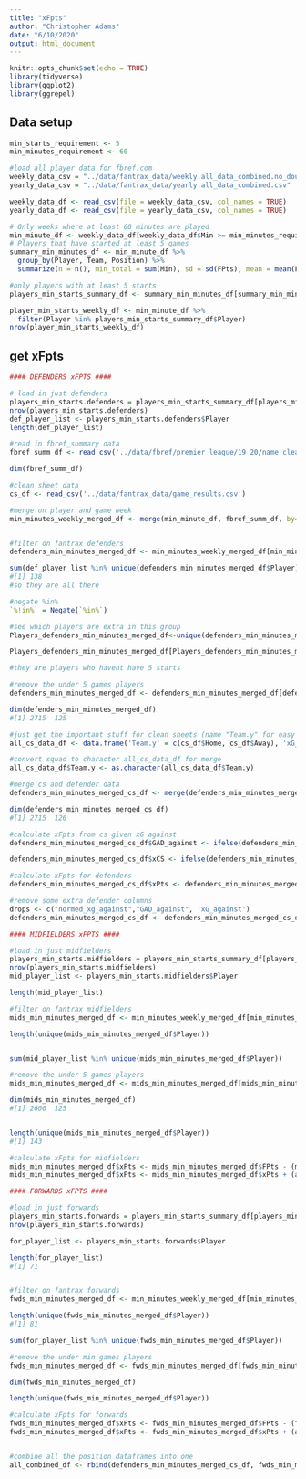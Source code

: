 ```yaml
---
title: "xFpts"
author: "Christopher Adams"
date: "6/10/2020"
output: html_document
---
```


```r
knitr::opts_chunk$set(echo = TRUE)
library(tidyverse)
library(ggplot2)
library(ggrepel)
```

## Data setup

```r

min_starts_requirement <- 5
min_minutes_requirement <- 60
```

```r
#load all player data for fbref.com
weekly_data_csv = "../data/fantrax_data/weekly.all_data_combined.no_double_gws.csv"
yearly_data_csv = "../data/fantrax_data/yearly.all_data_combined.csv"

weekly_data_df <- read_csv(file = weekly_data_csv, col_names = TRUE)
yearly_data_df <- read_csv(file = yearly_data_csv, col_names = TRUE)

# Only weeks where at least 60 minutes are played
min_minute_df <- weekly_data_df[weekly_data_df$Min >= min_minutes_requirement,]
# Players that have started at least 5 games
summary_min_minutes_df <- min_minute_df %>% 
  group_by(Player, Team, Position) %>%
  summarize(n = n(), min_total = sum(Min), sd = sd(FPts), mean = mean(FPts), total_fpts = sum(FPts), mean_minutes = mean(Min))

#only players with at least 5 starts
players_min_starts_summary_df <- summary_min_minutes_df[summary_min_minutes_df$n >= min_starts_requirement,]

player_min_starts_weekly_df <- min_minute_df %>%
  filter(Player %in% players_min_starts_summary_df$Player)
nrow(player_min_starts_weekly_df)


```

## get xFpts

```r

#### DEFENDERS xFPTS ####

# load in just defenders
players_min_starts.defenders = players_min_starts_summary_df[players_min_starts_summary_df$Position == 'D',]
nrow(players_min_starts.defenders)
def_player_list <- players_min_starts.defenders$Player
length(def_player_list)

#read in fbref_summary data
fbref_summ_df <- read_csv('../data/fbref/premier_league/19_20/name_cleaned.summary_table.first_360_matches_game_week.csv')

dim(fbref_summ_df)

#clean sheet data
cs_df <- read_csv('../data/fantrax_data/game_results.csv')

#merge on player and game week
min_minutes_weekly_merged_df <- merge(min_minute_df, fbref_summ_df, by=c('Player', 'game_week'))


#filter on fantrax defenders
defenders_min_minutes_merged_df <- min_minutes_weekly_merged_df[min_minutes_weekly_merged_df$Position == "D",]

sum(def_player_list %in% unique(defenders_min_minutes_merged_df$Player))
#[1] 138
#so they are all there

#negate %in%
`%!in%` = Negate(`%in%`)

#see which players are extra in this group
Players_defenders_min_minutes_merged_df<-unique(defenders_min_minutes_merged_df$Player)

Players_defenders_min_minutes_merged_df[Players_defenders_min_minutes_merged_df %!in% def_player_list]

#they are players who havent have 5 starts

#remove the under 5 games players
defenders_min_minutes_merged_df <- defenders_min_minutes_merged_df[defenders_min_minutes_merged_df$Player %in% def_player_list,]

dim(defenders_min_minutes_merged_df)
#[1] 2715  125

#just get the important stuff for clean sheets (name "Team.y" for easy merge in a sec)
all_cs_data_df <- data.frame('Team.y' = c(cs_df$Home, cs_df$Away), 'xG_against' = c(cs_df$xG_1, cs_df$xG), 'game_week' = c(cs_df$Wk, cs_df$Wk))

#convert squad to character all_cs_data_df for merge
all_cs_data_df$Team.y <- as.character(all_cs_data_df$Team.y)

#merge cs and defender data
defenders_min_minutes_merged_cs_df <- merge(defenders_min_minutes_merged_df, all_cs_data_df, by=c("Team.y", "game_week"))

dim(defenders_min_minutes_merged_cs_df)
#[1] 2715  126

#calculate xFpts from cs given xG against
defenders_min_minutes_merged_cs_df$GAD_against <- ifelse(defenders_min_minutes_merged_cs_df$xG_against - 0.25 < 0, 0, defenders_min_minutes_merged_cs_df$xG_against - 0.25)

defenders_min_minutes_merged_cs_df$xCS <- ifelse(defenders_min_minutes_merged_cs_df$GAD_against <= 1.25, 1 - defenders_min_minutes_merged_cs_df$GAD_against/1.25, 0)

#calculate xFpts for defenders
defenders_min_minutes_merged_cs_df$xPts <- defenders_min_minutes_merged_cs_df$FPts - (defenders_min_minutes_merged_cs_df$G * 10 + defenders_min_minutes_merged_cs_df$AT * 8 + defenders_min_minutes_merged_cs_df$CS * 6 + defenders_min_minutes_merged_cs_df$GAD * -2) + (as.numeric(defenders_min_minutes_merged_cs_df$xG)* 10 + as.numeric(defenders_min_minutes_merged_cs_df$xA) * 8 + as.numeric(defenders_min_minutes_merged_cs_df$xCS)* 6 + as.numeric(defenders_min_minutes_merged_cs_df$GAD_against) * -2)

#remove some extra defender columns
drops <- c("normed_xg_against","GAD_against", 'xG_against')
defenders_min_minutes_merged_cs_df <- defenders_min_minutes_merged_cs_df[ , !(names(defenders_min_minutes_merged_cs_df) %in% drops)]

#### MIDFIELDERS xFPTS ####

#load in just midfielders
players_min_starts.midfielders = players_min_starts_summary_df[players_min_starts_summary_df$Position == 'M',]
nrow(players_min_starts.midfielders)
mid_player_list <- players_min_starts.midfielders$Player

length(mid_player_list)

#filter on fantrax midfielders
mids_min_minutes_merged_df <- min_minutes_weekly_merged_df[min_minutes_weekly_merged_df$Position == "M",]

length(unique(mids_min_minutes_merged_df$Player))


sum(mid_player_list %in% unique(mids_min_minutes_merged_df$Player))

#remove the under 5 games players
mids_min_minutes_merged_df <- mids_min_minutes_merged_df[mids_min_minutes_merged_df$Player %in% mid_player_list,]

dim(mids_min_minutes_merged_df)
#[1] 2600  125


length(unique(mids_min_minutes_merged_df$Player))
#[1] 143

#calculate xFpts for midfielders
mids_min_minutes_merged_df$xPts <- mids_min_minutes_merged_df$FPts - (mids_min_minutes_merged_df$G * 9 + mids_min_minutes_merged_df$AT * 6)
mids_min_minutes_merged_df$xPts <- mids_min_minutes_merged_df$xPts + (as.numeric(mids_min_minutes_merged_df$xG)* 9 + as.numeric(mids_min_minutes_merged_df$xA) * 6)

#### FORWARDS xFPTS ####

#load in just forwards
players_min_starts.forwards = players_min_starts_summary_df[players_min_starts_summary_df$Position == 'F',]
nrow(players_min_starts.forwards)

for_player_list <- players_min_starts.forwards$Player

length(for_player_list)
#[1] 71


#filter on fantrax forwards
fwds_min_minutes_merged_df <- min_minutes_weekly_merged_df[min_minutes_weekly_merged_df$Position == "F",]

length(unique(fwds_min_minutes_merged_df$Player))
#[1] 81

sum(for_player_list %in% unique(fwds_min_minutes_merged_df$Player))

#remove the under min games players
fwds_min_minutes_merged_df <- fwds_min_minutes_merged_df[fwds_min_minutes_merged_df$Player %in% for_player_list,]

dim(fwds_min_minutes_merged_df)

length(unique(fwds_min_minutes_merged_df$Player))

#calculate xFpts for forwards
fwds_min_minutes_merged_df$xPts <- fwds_min_minutes_merged_df$FPts - (fwds_min_minutes_merged_df$G * 9 + fwds_min_minutes_merged_df$AT * 6)
fwds_min_minutes_merged_df$xPts <- fwds_min_minutes_merged_df$xPts + (as.numeric(fwds_min_minutes_merged_df$xG)* 9 + as.numeric(fwds_min_minutes_merged_df$xA) * 6)


#combine all the position dataframes into one
all_combined_df <- rbind(defenders_min_minutes_merged_cs_df, fwds_min_minutes_merged_df, mids_min_minutes_merged_df)
```

